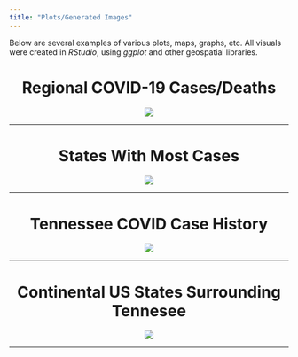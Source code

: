 ```yaml
---
title: "Plots/Generated Images"
---
```


Below are several examples of various plots, maps, graphs, etc. All visuals were created in *RStudio*, using *ggplot* and other geospatial libraries. 

<center>
# Regional COVID-19 Cases/Deaths
<center>
![](./img/region-casedeath-Rplot.png)

*****

<center>
# States With Most Cases
<center>
![](./img/state_level-Rplot.png)

*****

<center>
# Tennessee COVID Case History
![](./img/Tennesee-covid-Rplot.png)

*****

<center>
# Continental US States Surrounding Tennesee
<center>
![](./img/tntouch-Rplot.png)

*****